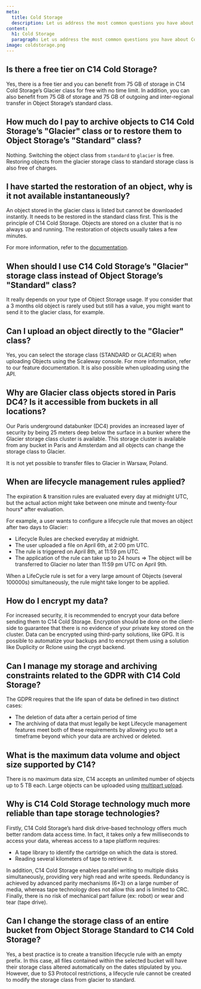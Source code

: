 ```yaml
---
meta:
  title: Cold Storage
  description: Let us address the most common questions you have about Cold Storage.
content:
  h1: Cold Storage
  paragraph: Let us address the most common questions you have about Cold Storage.
image: coldstorage.png
---
```


## Is there a free tier on C14 Cold Storage?

Yes, there is a free tier and you can benefit from 75 GB of storage in C14 Cold Storage’s Glacier class for free with no time limit. In addition, you can also benefit from  75 GB of storage and 75 GB of outgoing and inter-regional transfer in Object Storage’s standard class.

## How much do I pay to archive objects to C14 Cold Storage’s "Glacier" class or to restore them to Object Storage’s "Standard" class?

Nothing. Switching the object class from `standard` to `glacier` is free.
Restoring objects from the glacier storage class to standard storage class is also free of charges.

## I have started the restoration of an object, why is it not available instantaneously?

An object stored in the glacier class is listed but cannot be downloaded instantly. It needs to be restored in the standard class first.
This is the principle of C14 Cold Storage. Objects are stored on a cluster that is no always up and running. The restoration of objects usually takes a few minutes.

For more information, refer to the [documentation](/storage/object/how-to/change-object-class/).

## When should I use C14 Cold Storage’s "Glacier" storage class instead of Object Storage’s "Standard" class?

It really depends on your type of Object Storage usage. If you consider that a 3 months old object is rarely used but still has a value, you might want to send it to the glacier class, for example.

## Can I upload an object directly to the "Glacier" class?

Yes, you can select the storage class (STANDARD or GLACIER) when uploading Objects using the Scaleway console. For more information, refer to our feature documentation. It is also possible when uploading using the API.

## Why are Glacier class objects stored in Paris DC4? Is it accessible from buckets in all locations?

Our Paris underground databunker (DC4) provides an increased layer of security by being 25 meters deep below the surface in a bunker where the Glacier storage class cluster is available.
This storage cluster is available from any bucket in Paris and Amsterdam and all objects can change the storage class to Glacier.

<Message type="note">

It is not yet possible to transfer files to Glacier in Warsaw, Poland.

</Message>

## When are lifecycle management rules applied?

The expiration & transition rules are evaluated every day at midnight UTC, but the actual action might take between one minute and twenty-four hours* after evaluation.

For example, a user wants to configure a lifecycle rule that moves an object after two days to Glacier:

- Lifecycle Rules are checked everyday at midnight.
- The user uploaded a file on April 6th, at 2:00 pm UTC.
- The rule is triggered on April 8th, at 11:59 pm UTC.
- The application of the rule can take up to 24 hours
⇒ The object will be transferred to Glacier no later than 11:59 pm UTC on April 9th.

<Message type="note">

When a LifeCycle rule is set for a very large amount of Objects (several 100000s) simultaneously, the rule might take longer to be applied.

</Message>

## How do I encrypt my data?

For increased security, it is recommended to encrypt your data before sending them to C14 Cold Storage.
Encryption should be done on the client-side to guarantee that there is no evidence of your private key stored on the cluster.
Data can be encrypted using third-party solutions, like GPG. It is possible to automatize your backups and to encrypt them using a solution like Duplicity or Rclone using the crypt backend.

## Can I manage my storage and archiving constraints related to the GDPR with C14 Cold Storage?

The GDPR requires that the life span of data be defined in two distinct cases:
- The deletion of data after a certain period of time
- The archiving of data that must legally be kept
Lifecycle management features meet both of these requirements by allowing you to set a timeframe beyond which your data are archived or deleted.

## What is the maximum data volume and object size supported by C14?

There is no maximum data size, C14 accepts an unlimited number of objects up to 5 TB each. 
Large objects can be uploaded using [multipart upload](/storage/object/api-cli/multipart-uploads/).

## Why is C14 Cold Storage technology much more reliable than tape storage technologies?

Firstly, C14 Cold Storage’s hard disk drive-based technology offers much better random data access time. 
In fact, it takes only a few milliseconds to access your data, whereas access to a tape platform requires:

- A tape library to identify the cartridge on which the data is stored.
- Reading several kilometers of tape to retrieve it.

In addition, C14 Cold Storage enables parallel writing to multiple disks simultaneously, providing very high read and write speeds. 
Redundancy is achieved by advanced parity mechanisms (6+3) on a large number of media, whereas tape technology does not allow this and is limited to CRC.
Finally, there is no risk of mechanical part failure (ex: robot) or wear and tear (tape drive).

## Can I change the storage class of an entire bucket from Object Storage Standard to C14 Cold Storage?

Yes, a best practice is to create a transition lifecycle rule with an empty prefix.
In this case, all files contained within the selected bucket will have their storage class altered automatically on the dates stipulated by you.
However, due to S3 Protocol restrictions, a lifecycle rule cannot be created to modify the storage class from glacier to standard.
